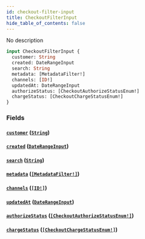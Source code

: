 ```yaml
---
id: checkout-filter-input
title: CheckoutFilterInput
hide_table_of_contents: false
---
```


No description

```graphql
input CheckoutFilterInput {
  customer: String
  created: DateRangeInput
  search: String
  metadata: [MetadataFilter!]
  channels: [ID!]
  updatedAt: DateRangeInput
  authorizeStatus: [CheckoutAuthorizeStatusEnum!]
  chargeStatus: [CheckoutChargeStatusEnum!]
}
```

### Fields

#### [`customer`](#) ([`String`](../../../developer/api-reference/scalars/string))

#### [`created`](#) ([`DateRangeInput`](../../../developer/api-reference/inputs/date-range-input))

#### [`search`](#) ([`String`](../../../developer/api-reference/scalars/string))

#### [`metadata`](#) ([`[MetadataFilter!]`](../../../developer/api-reference/inputs/metadata-filter))

#### [`channels`](#) ([`[ID!]`](../../../developer/api-reference/scalars/id))

#### [`updatedAt`](#) ([`DateRangeInput`](../../../developer/api-reference/inputs/date-range-input))

#### [`authorizeStatus`](#) ([`[CheckoutAuthorizeStatusEnum!]`](../../../developer/api-reference/enums/checkout-authorize-status-enum))

#### [`chargeStatus`](#) ([`[CheckoutChargeStatusEnum!]`](../../../developer/api-reference/enums/checkout-charge-status-enum))

